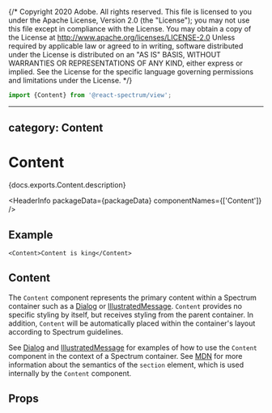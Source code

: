 {/* Copyright 2020 Adobe. All rights reserved.
This file is licensed to you under the Apache License, Version 2.0 (the "License");
you may not use this file except in compliance with the License. You may obtain a copy
of the License at http://www.apache.org/licenses/LICENSE-2.0
Unless required by applicable law or agreed to in writing, software distributed under
the License is distributed on an "AS IS" BASIS, WITHOUT WARRANTIES OR REPRESENTATIONS
OF ANY KIND, either express or implied. See the License for the specific language
governing permissions and limitations under the License. */}



```jsx import
import {Content} from '@react-spectrum/view';
```

---
category: Content
---

# Content

<PageDescription>{docs.exports.Content.description}</PageDescription>

<HeaderInfo
  packageData={packageData}
  componentNames={['Content']} />

## Example

```tsx example
<Content>Content is king</Content>
```

## Content

The `Content` component represents the primary content within a Spectrum container
such as a [Dialog](Dialog.html) or [IllustratedMessage](IllustratedMessage.html).
`Content` provides no specific styling by itself, but receives styling from the
parent container. In addition, `Content` will be automatically placed within the
container's layout according to Spectrum guidelines.

See [Dialog](Dialog.html#example) and [IllustratedMessage](IllustratedMessage.html#example)
for examples of how to use the `Content` component in the context of a Spectrum container.
See [MDN](https://developer.mozilla.org/en-US/docs/Web/HTML/Element/section) for more
information about the semantics of the `section` element, which is used internally
by the `Content` component.

## Props

<PropTable component={docs.exports.Content} links={docs.links} />
